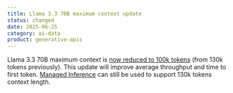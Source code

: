 ```yaml
---
title: Llama 3.3 70B maximum context update
status: changed
date: 2025-06-25
category: ai-data
product: generative-apis
---
```


Llama 3.3 70B maximum context is [now reduced to 100k tokens](https://www.scaleway.com/en/docs/generative-apis/reference-content/supported-models/) (from 130k tokens previously). 
This update will improve average throughput and time to first token. 
[Managed Inference](https://www.scaleway.com/en/docs/managed-inference/reference-content/model-catalog/) can still be used to support 130k tokens context length.

